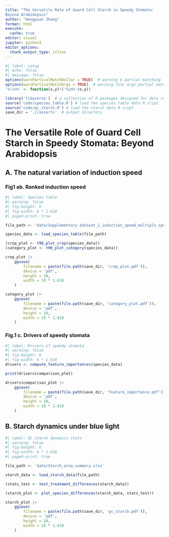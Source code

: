 ```yaml
---
title: "The Versatile Role of Guard Cell Starch in Speedy Stomata:
Beyond Arabidopsis"
author: "Hongyuan Zhang"
format: html
execute: 
  cache: true
editor: visual
jupyter: python3
editor_options: 
  chunk_output_type: inline
---
```


```r
#| label: setup
#| echo: false
#| message: false
options(warnParticalMatchDollar = TRUE)  # warning $ partial matching
options(warnParticalMatchArgs = TRUE)  # warning func args partial matching
'%!in%' <- function(x,y)!('%in%'(x,y))

library('tidyverse')  # a collection of R packages designed for data science
source('code/species_table.R') # load the species table data R sript
source('code/gc_starch.R') # load the starch data R sript
save_dir = './/asserts'  # output directory
```

# The Versatile Role of Guard Cell Starch in Speedy Stomata: Beyond Arabidopsis

## A. The natural variation of induction speed

### Fig1 ab. Ranked induction speed

```r
#| label: Species table
#| warning: false
#| fig-height: 6
#| fig-width: 6 * 1.618
#| paged-print: true

file_path <- 'data/Supplementary dataset_1_induction_speed_multiple_species.xlsx'

species_data <- load_species_table(file_path)

(crop_plot <- t90_plot_crop(species_data))
(category_plot <- t90_plot_category(species_data))

crop_plot |> 
    ggsave(
        filename = paste(file.path(save_dir, 'crop_plot.pdf')), 
        device = 'pdf', 
        height = 10, 
        width = 10 * 1.618
    )

category_plot |> 
    ggsave(
        filename = paste(file.path(save_dir, 'category_plot.pdf')), 
        device = 'pdf', 
        height = 10, 
        width = 10 * 1.618
    )
```

### Fig.1 c. Drivers of speedy stomata

```r
#| label: Drivers of speedy stomata
#| warning: false
#| fig-height: 6
#| fig-width: 6 * 1.618
drivers <- compute_feature_importances(species_data)

print(drivers$comparison_plot)

drivers$comparison_plot |> 
    ggsave(
        filename = paste(file.path(save_dir, 'feature_importance.pdf')), 
        device = 'pdf', 
        height = 10, 
        width = 10 * 1.618
    )
```

## B. Starch dynamics under blue light

```r
#| label: GC starch dynamics stats
#| warning: false
#| fig-height: 6
#| fig-width: 6 * 1.618
#| paged-print: true

file_path <- 'data/Starch_area_summary.xlsx'

starch_data <- load_starch_data(file_path)

(stats_test <- test_treatment_differences(starch_data))

(starch_plot <- plot_species_differences(starch_data, stats_test))

starch_plot |> 
    ggsave(
        filename = paste(file.path(save_dir, 'gc_starch.pdf')), 
        device = 'pdf', 
        height = 10, 
        width = 10 * 1.618
    )
```
